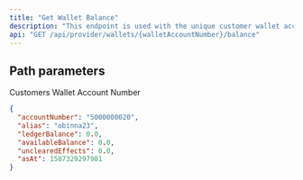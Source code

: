 ---
title: "Get Wallet Balance"
description: "This endpoint is used with the unique customer wallet account number generated for each customer to retrieve ledger and available balance."
api: "GET /api/provider/wallets/{walletAccountNumber}/balance"
---

## Path parameters
<ParamField path="walletAccountNumber" type="number" required>
  Customers Wallet Account Number
</ParamField>

<ResponseExample>

```json Response
{
  "accountNumber": "5000000020",
  "alias": "obinna23",
  "ledgerBalance": 0.0,
  "availableBalance": 0.0,
  "unclearedEffects": 0.0,
  "asAt": 1587329297981
}
```

</ResponseExample>
